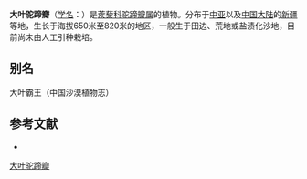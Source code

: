 {{Speciesbox
| name = 大叶驼蹄瓣
| status = 
| status_system = 
| image =
| genus = Zygophyllum
| species = macropodum
| authority = Boriss.
}}

'''大叶驼蹄瓣'''（[[学名|学名]]：{{lang|la|''Zygophyllum macropodum''}}）是[[蒺藜科|蒺藜科]][[驼蹄瓣属|驼蹄瓣属]]的植物。分布于[[中亚|中亚]]以及[[中国大陆|中国大陆]]的[[新疆|新疆]]等地，生长于海拔650米至820米的地区，一般生于田边、荒地或盐渍化沙地，目前尚未由人工引种栽培。

== 别名 ==
大叶霸王（中国沙漠植物志）

== 参考文献 ==
<div class="references-small">
* {{cite web| url =http://www.bioinfo.cn/db05/KmzwSpecies.php?action=view&id=23049| title =大叶驼蹄瓣| work =《中国高等植物数据库全库》| publisher =中国科学院微生物研究所| author =昆明植物研究所| accessdate =2009-02-25| archive-date =2016-03-05| archive-url =https://web.archive.org/web/20160305001138/http://www.bioinfo.cn/db05/KmzwSpecies.php?action=view&id=23049| dead-url =yes}}
</div>
{{Taxonbar|from=Q10934115}}

[[Category:驼蹄瓣属|大叶驼蹄瓣]]


{{植物小作品}}